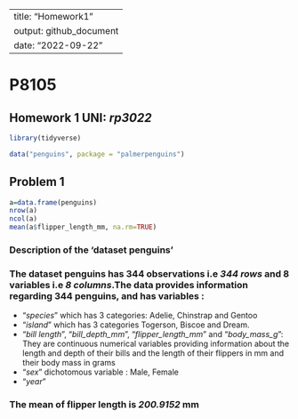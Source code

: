 

---
title: "Homework1"
output: github_document
date: "2022-09-22"
---

# P8105

## Homework 1  **UNI**: _rp3022_

```r
library(tidyverse)
```

```r
data("penguins", package = "palmerpenguins")

```

## Problem 1

```r
a=data.frame(penguins)
nrow(a)
ncol(a)
mean(a$flipper_length_mm, na.rm=TRUE)


```

### Description of the 'dataset penguins'
### The dataset penguins has 344 observations i.e _344 rows_ and 8 variables i.e _8 columns_.The data provides information regarding 344 penguins, and has variables :

* "_species_" which has 3 categories: Adelie, Chinstrap and Gentoo   
* "_island_" which has 3 categories Togerson, Biscoe and Dream.
* "_bill length_", "_bill_depth_mm_",  "_flipper_length_mm_" and "_body_mass_g_": They are continuous numerical variables providing information about the length and depth of their bills and the length of their flippers in mm and their body mass in grams
* "_sex_" dichotomous variable : Male, Female
* "_year_"

### The mean of flipper length is _200.9152_ mm

